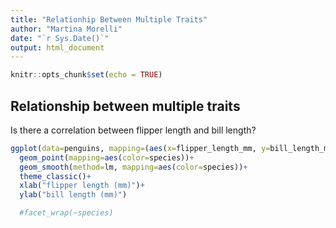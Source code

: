 ```yaml
---
title: "Relationhip Between Multiple Traits"
author: "Martina Morelli"
date: "`r Sys.Date()`"
output: html_document
---
```


```r
knitr::opts_chunk$set(echo = TRUE)
```

## Relationship between multiple traits

Is there a correlation between flipper length and bill length?

```r
ggplot(data=penguins, mapping=(aes(x=flipper_length_mm, y=bill_length_mm)))+
  geom_point(mapping=aes(color=species))+
  geom_smooth(method=lm, mapping=aes(color=species))+
  theme_classic()+
  xlab("flipper length (mm)")+ 
  ylab("bill length (mm)")

  #facet_wrap(~species)
```